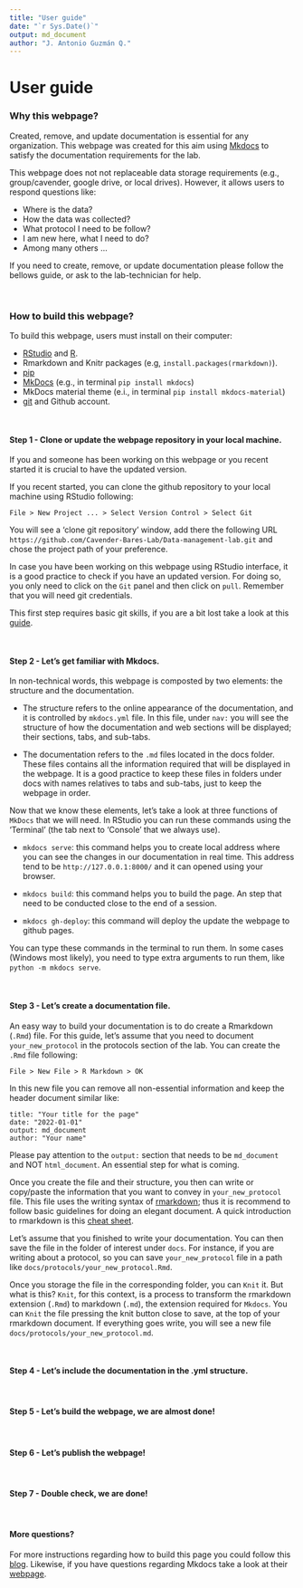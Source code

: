```yaml
---
title: "User guide"
date: "`r Sys.Date()`"
output: md_document
author: "J. Antonio Guzmán Q."
---
```


# User guide

### Why this webpage?

Created, remove, and update documentation is essential for any organization. 
This webpage was created for this aim using [Mkdocs](https://www.mkdocs.org/) to 
satisfy the documentation requirements for the lab. 

This webpage does not not replaceable data storage requirements (e.g., group/cavender, 
google drive, or local drives). However, it allows users to respond questions like: 

- Where is the data?
- How the data was collected? 
- What protocol I need to be follow?
- I am new here, what I need to do?
- Among many others ...

If you need to create, remove, or update documentation please follow the bellows 
guide, or ask to the lab-technician for help.

<br>

### How to build this webpage?

To build this webpage, users must install on their computer:

- [RStudio](https://www.rstudio.com/products/rstudio/download/) and [R](https://www.r-project.org/).
- Rmarkdown and Knitr packages (e.g, `install.packages(rmarkdown)`).
- [pip](https://pip.pypa.io/en/stable/cli/pip_install/) 
- [MkDocs](https://www.mkdocs.org/) (e.g., in terminal `pip install mkdocs`)
- MkDocs material theme (e.i., in terminal `pip install mkdocs-material`)
- [git](https://git-scm.com/downloads) and Github account.

<br>

#### Step 1 - Clone or update the webpage repository in your local machine.

If you and someone has been working on this webpage or you recent started it is 
crucial to have the updated version. 

If you recent started, you can clone the github repository to your local machine
using RStudio following:

```
File > New Project ... > Select Version Control > Select Git 
```

You will see a 'clone git repository' window, add there the following URL
`https://github.com/Cavender-Bares-Lab/Data-management-lab.git` and chose the 
project path of your preference.

In case you have been working on this webpage using RStudio interface, 
it is a good practice to check if you have an updated version. For doing so, you only 
need to click on the `Git` panel and then click on `pull`. Remember that you will 
need git credentials.

This first step requires basic git skills, if you are a bit lost take a look 
at this [guide](https://www.geo.uzh.ch/microsite/reproducible_research/post/rr-rstudio-git/).

<br>

#### Step 2 - Let's get familiar with Mkdocs.

In non-technical words, this webpage is composted by two elements: the structure and
the documentation.

- The structure refers to the online appearance of the documentation, and it is 
  controlled by `mkdocs.yml` file. In this file, under `nav:` you will see the 
  structure of how the documentation and web sections will be displayed; their 
  sections, tabs, and sub-tabs.
  
- The documentation refers to the `.md` files located in the docs folder. These files
  contains all the information required that will be displayed in the webpage. It is 
  a good practice to keep these files in folders under docs with names relatives 
  to tabs and sub-tabs, just to keep the webpage in order.

Now that we know these elements, let's take a look at three functions of `MkDocs` 
that we will need. In RStudio you can run these commands using the 'Terminal'
(the tab next to 'Console' that we always use).

- `mkdocs serve`: this command helps you to create local address where you can see the
  changes in our documentation in real time. This address tend to be `http://127.0.0.1:8000/`
  and it can opened using your browser.
  
- `mkdocs build`: this command helps you to build the page. An step that need to be
  conducted close to the end of a session.
  
- `mkdocs gh-deploy`: this command will deploy the update the webpage to github
  pages.
  
You can type these commands in the terminal to run them. 
In some cases (Windows most likely), you need to type extra arguments to run 
them, like `python -m mkdocs serve`.


<br>

#### Step 3 - Let's create a documentation file.

An easy way to build your documentation is to do create a Rmarkdown (`.Rmd`) file. 
For this guide, let's assume that you need to document `your_new_protocol` in the 
protocols section of the lab. You can create the `.Rmd` file following:

```
File > New File > R Markdown > OK
```

In this new file you can remove all non-essential information and keep the 
header document similar like:

```
title: "Your title for the page"
date: "2022-01-01"
output: md_document
author: "Your name"
```

Please pay attention to the `output:` section that needs to be `md_document` and 
NOT `html_document`. An essential step for what is coming.

Once you create the file and their structure, you then can write or copy/paste 
the information that you want to convey in `your_new_protocol` file. 
This file uses the writing syntax of [rmarkdown](https://rmarkdown.rstudio.com/); 
thus it is recommend to follow basic guidelines for doing an elegant document. 
A quick introduction to rmarkdown is this [cheat sheet](https://www.rstudio.com/wp-content/uploads/2015/02/rmarkdown-cheatsheet.pdf).

Let's assume that you finished to write your documentation. You can then save the file
in the folder of interest under `docs`. For instance, if you are writing about a protocol,
so you can save `your_new_protocol` file in a path like `docs/protocols/your_new_protocol.Rmd`.



Once you storage the file in the corresponding folder, you can `Knit` it. But what 
is this? `Knit`, for this context, is a process to transform the rmarkdown extension 
(`.Rmd`) to markdown (`.md`), the extension required for `Mkdocs`. You can `Knit`
the file pressing the knit button close to save, at the top of your rmarkdown document.
If everything goes write, you will see a new file `docs/protocols/your_new_protocol.md`.




<br>

#### Step 4 - Let's include the documentation in the .yml structure.




<br>

#### Step 5 - Let's build the webpage, we are almost done!

<br>

#### Step 6 - Let's publish the webpage!

<br>

#### Step 7 - Double check, we are done!

<br>


#### More questions?

For more instructions regarding how to build this page you could follow this 
[blog](https://ronnyhdez.github.io/blog/posts/2021-12-11-usingmkdocsrmd/). Likewise,
if you have questions regarding Mkdocs take a look at their [webpage](https://www.mkdocs.org/).
